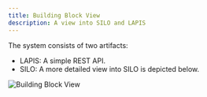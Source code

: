 ```yaml
---
title: Building Block View
description: A view into SILO and LAPIS
---
```


The system consists of two artifacts:

-   LAPIS: A simple REST API.
-   SILO: A more detailed view into SILO is depicted below.

![Building Block View](../../../plantuml/building-block-view.svg)
